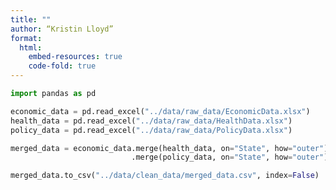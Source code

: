```yaml
---
title: ""
author: “Kristin Lloyd”
format: 
  html:
    embed-resources: true
    code-fold: true
---
```


```python

import pandas as pd

economic_data = pd.read_excel("../data/raw_data/EconomicData.xlsx")
health_data = pd.read_excel("../data/raw_data/HealthData.xlsx")
policy_data = pd.read_excel("../data/raw_data/PolicyData.xlsx")

merged_data = economic_data.merge(health_data, on="State", how="outer")\
                           .merge(policy_data, on="State", how="outer")

merged_data.to_csv("../data/clean_data/merged_data.csv", index=False)

```